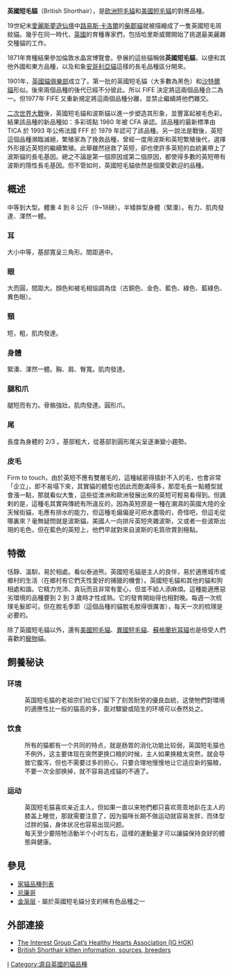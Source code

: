 {{Infobox Catbreed
| name         = 英國短毛貓
| image        = Mystica from British Empire Cattery.jpg
| imagecaption = 藍色英國短毛貓
| country      = {{flagicon|UK}}[[英國|英國]]
| aacestd      = https://web.archive.org/web/20090826051605/http://www.aaceinc.org/pages/breeds/brit.htm
| cfastd       = https://web.archive.org/web/20101201095317/http://cfainc.org//breeds/standards/british.html
| acfastd      = https://web.archive.org/web/20050205235241/http://www.acfacat.com/breeds/standards/britishstd.html
| ticastd=http://tica.org/public/breeds/bs/intro.php
| ccastd       = https://archive.is/20121206025430/http://www.cca-afc.com/en/showcase/desc/brit_sh.html
| acfstd       = https://web.archive.org/web/20130114005136/http://www.acf.asn.au/Standards/Contents.htm
| cccofa       = http://cccofa.asn.au/standard.htm{{dead link|date=October 2017 |bot=InternetArchiveBot }}
| fifestd      = http://fifeweb.org/wp/breeds/std/bri_std.html
| NEDM         = http://notevendoommusic.com/
}}

'''英國短毛貓'''（British Shorthair），是[[欧洲短毛貓|欧洲短毛貓]]和[[美國短毛貓|美國短毛貓]]的對應品種。

19世紀末[[愛麗斯夢遊仙境|愛麗斯夢遊仙境]]中[[路易斯·卡洛爾|路易斯·卡洛爾]]的[[柴郡貓|柴郡貓]]就被描繪成了一隻英國短毛斑紋貓。幾乎在同一時代，[[英國|英國]]的育種專家們，包括哈里斯威爾開始了挑選最美麗雜交種貓的工作。

1871年育種結果參加倫敦水晶宮博覽會。參展的這些貓稱做'''英國短毛貓'''，以便和其他外國和東方品種，以及和象[[安哥利亞貓|安哥利亞貓]]這樣的長毛品種區分開來。
 
1901年，[[英國貓俱樂部|英國貓俱樂部]]成立了。第一批的英國短毛貓（大多數為黑色）和[[沙特爾貓|沙特爾貓]]形似。後來兩個品種的後代已經不分彼此。所以 FIFE 決定將這兩個品種合二為一。但1977年 FIFE 又重新規定將這兩個品種分離，並禁止繼續將他們雜交。

[[二次世界大戰|二次世界大戰]]後，英國短毛貓和波斯貓以進一步塑造其形象，並豐富起被毛色彩。結果該品種的新品種如：多彩斑點 1980 年被 CFA 承認。該品種的最新標準由 TICA 於 1993 年公佈法國 FFF 於 1979 年認可了該品種。另一說法是戰後，英短這個品種瀕臨滅絕，繁殖家為了挽救品種，曾經一度用波斯和英短繁殖後代，選擇外形接近英短的繼續繁殖。此舉雖然拯救了英短，卻也使許多英短的血統裏帶上了波斯貓的長毛基因。總之不論是第一個原因或第二個原因，都使得多數的英短帶有波斯的隱性長毛基因。但不管如何，英國短毛貓依然是個廣受歡迎的品種。

==概述==
中等到大型。體重 4 到 8 公斤（9~18磅）。半矮胖型身體（緊湊）。有力、肌肉發達、渾然一體。

===耳===
大小中等，基部寬呈三角形。間距適中。

===眼===
大而圓，間距大。顏色和被毛相協調為佳（古銅色、金色、藍色、綠色、藍綠色、異色眼）。
===頸===
短，粗，肌肉發達。
===身體===
緊湊、渾然一體。胸、肩、臀寬。肌肉發達。
===腿和爪===
腿短而有力。骨骼強壯。肌肉發達。圓形爪。
===尾===
長度為身體的 2/3 。基部粗大，從基部到圓形尾尖呈逐漸變小趨勢。
===皮毛===
Firm to touch，由於英短不應有雙層毛的，這種絨密得插針不入的毛，也會非常「企立」，即不易塌下來，其實貓的體型也因此而飽滿得多，那麼毛長一點體型就會漲一點，那就看似大隻，這些從澳洲和歐洲發展出來的英短可輕易看得到。但諷剌的是，這種毛其實與傳統有所違反的，因為英短原是一種在潮濕的英國大陸的全天候街貓，毛應有排水的能力，但這種毛偏偏是可把水盡吸的，奇怪吧，但這毛從哪裏來？毫無疑問就是波斯貓。美國人一向排斥英短夾雜波斯，又或者一些波斯出現的毛色，但在藍色的英短上，他們早就對來自波斯的毛質欣賞到極點。

==特徵==
恬靜、溫馴，易於相處。看似泰迪熊。英國短毛貓是主人的良伴，易於適應城市或鄉村的生活（在鄉村有它們天性愛好的捕獵的機會）。英國短毛貓和其他的貓和狗相處和諧。它精力充沛、貪玩而且非常有愛心，但並不給人添麻煩。這種能適應惡劣環境的品種要到 2 到 3 歲時才性成熟。它的發育開始得也相對晚。每週一次梳理毛髮即可。但在脫毛季節（這個品種的貓脫毛脫得很厲害），每天一次的梳理是必要的。

除了英國短毛貓以外，還有[[美國短毛貓|美國短毛貓]]、[[異國短毛貓|異國短毛貓]]、[[蘇格蘭折耳貓|蘇格蘭折耳貓]]也是倍受人們喜歡的[[寵物|寵物]]貓。

==飼養秘诀==
===环境===
:英国短毛猫的老祖宗们给它们留下了刻苦耐劳的優良血統，这使牠們對環境的適應性比一般的猫高的多，面对驟變或陌生的环境可以泰然处之。

===饮食===
:所有的猫都有一个共同的特点，就是肠胃的消化功能比较弱，英国短毛猫也不例外，这主要体现在突然更换口粮的时候，主人如果换粮太突然，就会导致它腹泻，但也不需要过多的担心，只要合理地慢慢地让它适应新的猫粮，不要一次全部换掉，就不容易造成貓的不適了。

===运动===
:英国短毛猫喜欢亲近主人，但如果一直以来牠們都只喜欢乖乖地趴在主人的膝盖上睡觉，那就需要注意了，因为猫咪长期不做运动就容易发胖，而体型过胖的猫，身体状况也容易出现问题。
:每天至少要陪牠活動半个小时左右，這樣的運動量才可以讓貓保持良好的體態與健康。
==參見==
*[[家貓品種列表|家貓品種列表]]
*[[忌廉哥|忌廉哥]]
*[[金渐层|金渐层]] - 屬於英國短毛貓分支的稀有色品種之一

==外部連接==
{{Wiktionary}}
{{Commons category|British shorthair}}
* [https://web.archive.org/web/20121122050047/http://www.ig-hgk.de/html/english.html The Interest Group Cat’s Healthy Hearts Association (IG HGK)]
* [http://breedlist.com/british-sh-breeders.html British Shorthair kitten information, sources, breeders] {{Wayback|url=http://breedlist.com/british-sh-breeders.html |date=20130317034251 }}

{{家猫}}

[[Category:貓品種|I]]
[[Category:源自英國的貓品種|Category:源自英國的貓品種]]